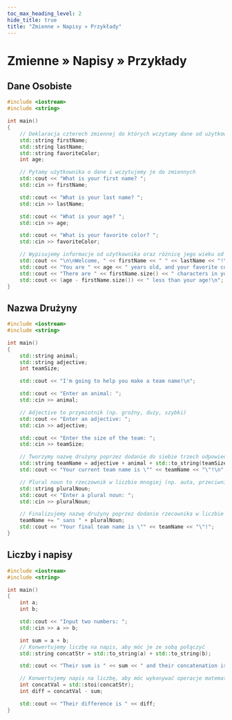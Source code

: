 ```yaml
---
toc_max_heading_level: 2
hide_title: true
title: "Zmienne » Napisy » Przykłady"
---
```



# Zmienne » Napisy » Przykłady

## Dane Osobiste

```cpp
#include <iostream>
#include <string>

int main()
{
	// Deklaracja czterech zmiennej do których wczytamy dane od użytkownika
	std::string firstName;
	std::string lastName;
	std::string favoriteColor;
	int age;

	// Pytamy użytkownika o dane i wczytujemy je do zmiennych
	std::cout << "What is your first name? ";
	std::cin >> firstName;

	std::cout << "What is your last name? ";
	std::cin >> lastName;

	std::cout << "What is your age? ";
	std::cin >> age;

	std::cout << "What is your favorite color? ";
	std::cin >> favoriteColor;

	// Wypisujemy informacje od użytkownika oraz różnicę jego wieku od długości imienia
	std::cout << "\n\nWelcome, " << firstName << " " << lastName << "!\n";
	std::cout << "You are " << age << " years old, and your favorite color is " << favoriteColor << "\n";
	std::cout << "There are " << firstName.size() << " characters in your first name... ";
	std::cout << (age - firstName.size()) << " less than your age!\n";
}
```

## Nazwa Drużyny

```cpp
#include <iostream>
#include <string>

int main()
{
	std::string animal;
	std::string adjective;
	int teamSize;

	std::cout << "I'm going to help you make a team name!\n";

	std::cout << "Enter an animal: ";
	std::cin >> animal;

	// Adjective to przymiotnik (np. groźny, duży, szybki)
	std::cout << "Enter an adjective: ";
	std::cin >> adjective;

	std::cout << "Enter the size of the team: ";
	std::cin >> teamSize;

	// Tworzymy nazwę drużyny poprzez dodanie do siebie trzech odpowiedzi które dostaliśmy do tej pory
	std::string teamName = adjective + animal + std::to_string(teamSize);
	std::cout << "Your current team name is \"" << teamName << "\"!\n";

	// Plural noun to rzeczownik w liczbie mnogiej (np. auta, przeciwnicy, koty, wygrani)
	std::string pluralNoun;
	std::cout << "Enter a plural noun: ";
	std::cin >> pluralNoun;

	// Finalizujemy nazwę drużyny poprzez dodanie rzecownika w liczbie mnogiej
	teamName += " sans " + pluralNoun;
	std::cout << "Your final team name is \"" << teamName << "\"!";
}
```

## Liczby i napisy

```cpp
#include <iostream>
#include <string>

int main()
{
	int a;
	int b;

	std::cout << "Input two numbers: ";
	std::cin >> a >> b;

	int sum = a + b;
	// Konwertujemy liczbę na napis, aby móc je ze sobą połączyć
	std::string concatStr = std::to_string(a) + std::to_string(b);

	std::cout << "Their sum is " << sum << " and their concatenation is " << concatStr << "\n";

	// Konwertujemy napis na liczbę, aby móc wykonywać operacje matematyczne
	int concatVal = std::stoi(concatStr);
	int diff = concatVal - sum;

	std::cout << "Their difference is " << diff;
}
```
